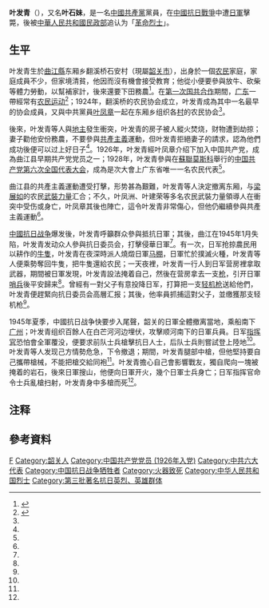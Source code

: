 {{Infobox person
| 姓名       = 叶发青
| 出生日期   = 1891年
| 出生地     = {{CHN-1889}}[[廣東|廣東]][[曲江縣|曲江縣]]
| 死亡日期   = 1944年8月<ref name=Birth>{{cite web|title=叶发青|url=http://www.chinamartyrs.gov.cn/search/MatyrInfo.html?guid=C28DED6BBFF44D1B90A2DB1D62D98BE9|website=中华英烈网|accessdate=2015-08-06|archive-url=https://web.archive.org/web/20150923202824/http://www.chinamartyrs.gov.cn/search/MatyrInfo.html?guid=C28DED6BBFF44D1B90A2DB1D62D98BE9|archive-date=2015-09-23|dead-url=yes}}</ref>／1945年<ref name=Life>{{cite web |title=叶发青 |url=http://zjq.gd-info.gov.cn/shtml/zjq/zoujin/rengwu/2013/01/23/72555.shtml |website=浈江区地情网 |accessdate=2015-08-06 |archiveurl=https://archive.is/20150806111502/http://zjq.gd-info.gov.cn/shtml/zjq/zoujin/rengwu/2013/01/23/72555.shtml |archivedate=2015-08-06 |deadurl=yes }}</ref>（52–54岁）
| 死亡地     = {{CHN-1928}}[[廣東|廣東]]白芒河河邊
| 死因       = 身中多槍後死
| 政黨       = {{CPC}}
}}
'''叶发青'''（{{bd|1891年||1944年8月<ref name=Birth/>或1945年<ref name=Life/>}}），又名'''叶石妹'''，是一名[[中國共產黨|中國共產黨]]黨員，在[[中國抗日戰爭|中國抗日戰爭]]中遭[[日軍|日軍]]擊斃，後被[[中華人民共和國民政部|中華人民共和國民政部]]追认为「[[革命烈士|革命烈士]]」。

== 生平 ==
叶发青生於[[曲江縣|曲江縣]]东厢乡翻溪桥石安村（現屬[[韶关市|韶关市]]），出身於一個[[农民|农民]]家庭，家庭成員不少，但家境清貧，他因而沒有機會接受教育；他從小便要參與放牛、砍柴等體力勞動，以幫補家計，後來還要下田務農<ref name=Military>{{cite web |author1=李行知 (编) |author2=石松林 |title=叶发青 |url=http://www.81.cn/yljnt/2014-01/06/content_5722271.htm |website=中国军网 |accessdate=2015-08-07 |archiveurl=https://archive.is/20150807111746/http://www.81.cn/yljnt/2014-01/06/content_5722271.htm |archivedate=2015-08-07 |deadurl=no |date=2014-01-06 }}</ref>。在[[第一次国共合作|第一次国共合作]]期間，[[广东|广东]]一帶經常有[[农民运动|农民运动]]<ref>{{cite book|title=曲江县志|publisher=中華書局|year=1999|url=https://books.google.com.hk/books?id=ORYaAQAAMAAJ|access-date=2015-08-08|archive-date=2016-03-04|archive-url=https://web.archive.org/web/20160304103754/https://books.google.com.hk/books?id=ORYaAQAAMAAJ|dead-url=no}}</ref>{{Rp|1145}}；1924年，翻溪桥的农民协会成立，叶发青成為其中一名最早的协会成員，又與中共黨員[[叶凤章|叶凤章]]一起在东厢乡组织各[[村|村]]的农民协会<ref name=Life />。

後來，叶发青等人與[[阶级成分|地主]]{{NoteTag|1=這裡指家庭擁有[[土地|土地]]，但家庭成員不參加勞動、只依靠地租收入或僱傭農工耕種的人。}}發生衝突，叶发青的房子被人縱火焚烧，财物遭到劫掠；妻子勸他安份務農，不要參與[[共產主義|共產主義]]運動，但叶发青拒絕妻子的請求，認為他們成功後便可以过上好日子<ref name=Military/>。1926年，叶发青經叶凤章介绍下加入中国共产党，成為曲江县早期共产党党员之一；1928年，叶发青參與在[[蘇聯|蘇聯]][[莫斯科|莫斯科]]舉行的[[中国共产党第六次全国代表大会|中国共产党第六次全国代表大会]]，成為是次大會上广东省唯一一名农民代表<ref name=Life />。

曲江县的共產主義運動遭受打擊，形势甚為艱難，叶发青等人決定撤离东厢，与[[梁展如|梁展如]]的农民[[武裝力量|武裝力量]]汇合；不久，叶凤洲、叶建荣等多名农民武裝力量領導人在衝突中受伤或身亡，叶凤章其後也陣亡，這令叶发青非常傷心，但他仍繼續參與共產主義運動<ref name=Military/>。

[[中國抗日战争|中國抗日战争]]爆发後，叶发青呼籲群众參與抵抗日軍；其後，曲江在1945年1月失陷，叶发青发动众人參與抗日委员会，打擊侵華日軍<ref name=Military/>。有一次，日军抢掠農民用以耕作的[[牛隻|牛隻]]，叶发青在夜深時派人燒燬日軍[[马棚|马棚]]，日軍忙於撲滅火種，叶发青等人便乘勢奪回牛隻，把牛隻還給农民；一天夜裡，叶发青一行人到日军营房裡拿取武器，期間被日軍发現，叶发青設法掩着自己，然後在营房拿去一支[[枪|枪]]，引开日軍[[哨兵_(兵种)|哨兵]]後平安歸来<ref name=Military/>。曾經有一對父子有意投降日军，打算把一支[[轻机枪|轻机枪]]送給他們，叶发青便趕緊向抗日委员会高層汇报；其後，他率員抓捕這對父子，並缴獲那支轻机枪<ref name=Military/>。

1945年夏季，中國抗日战争快要步入尾聲，韶关的日軍全體撤离當地，乘船南下[[广州|广州]]；叶发青组织百餘人在白芒河河边埋伏，攻擊顺河南下的日軍兵員。日军[[指挥官|指挥官]]恐怕會全軍覆没，便要求前队士兵槍擊抗日人士，后队士兵則嘗試登上陸地<ref name=Military/>。叶发青等人发现己方情勢危急，下令撤退；期間，叶发青腿部中槍，但他堅持要自己攜帶槍械，不能把槍交給同袍<ref name=Military/>。叶发青擔心自己會影響戰友，獨自爬向一塊被掩着的岩石，後來日軍搜山，他便向日軍开火，幾个日軍士兵身亡；日军指挥官命令士兵亂槍扫射，叶发青身中多槍而死<ref name=Military/>。

== 注释 ==
{{NoteFoot}}

== 參考資料 ==
{{reflist}}
{{DEFAULTSORT:Ye}}
[[Category:葉姓|F]]
[[Category:韶关人|Category:韶关人]]
[[Category:中国共产党党员_(1926年入党)|Category:中国共产党党员 (1926年入党)]]
[[Category:中共六大代表|Category:中共六大代表]]
[[Category:中国抗日战争牺牲者|Category:中国抗日战争牺牲者]]
[[Category:火器致死|Category:火器致死]]
[[Category:中华人民共和国烈士|Category:中华人民共和国烈士]]
[[Category:第三批著名抗日英烈、英雄群体|Category:第三批著名抗日英烈、英雄群体]]